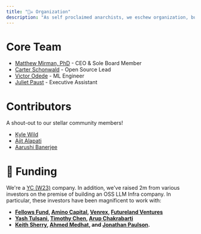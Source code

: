 ```yaml
---
title: "🏴‍☠️ Organization"
description: "As self proclaimed anarchists, we eschew organization, but alas, we do live in a society."
---
```


# Core Team

- [Matthew Mirman, PhD](https://www.linkedin.com/in/matthewmirman/) - CEO & Sole Board Member
- [Carter Schonwald](https://www.linkedin.com/in/carter-schonwald-aa178132/) - Open Source Lead
- [Victor Odede](https://www.linkedin.com/in/victor-odede-aaa907114/) - ML Engineer
- [Juliet Paust](https://www.linkedin.com/in/juliet-paust-015a94190/) - Executive Assistant

# Contributors

A shout-out to our stellar community members!

- [Kyle Wild](https://www.linkedin.com/in/kylewild/)
- [Ajit Alapati](https://www.linkedin.com/in/ajit-alapati/)	
- [Aarushi Banerjee](https://www.linkedin.com/in/ab99/)


# 🍼 Funding 

We're a [YC (W23)]("https://www.ycombinator.com/companies/anarchy") company. In addition, we've raised 2m from various investors on the premise of building an OSS LLM Infra company.  In particular, these investors have been magnificent to work with:
- **[Fellows Fund](https://www.fellowsfundvc.com/), [Amino Capital](https://www.aminocapital.com/), [Venrex](https://www.venrex.partners/), [Futureland Ventures](https://www.futurelandventures.com/)**
- **[Yash Tulsani](https://www.linkedin.com/in/yash-tulsani/), [Timothy Chen](https://www.linkedin.com/in/timchen/), [Arup Chakrabarti](https://www.linkedin.com/in/arupchak/)**
- **[Keith Sherry](https://www.linkedin.com/in/keithtsherry/), [Ahmed Medhat](https://www.linkedin.com/in/ahmedmedhatm/), and [Jonathan Paulson](https://www.linkedin.com/in/jonathan-paulson-aa57203a/).**
